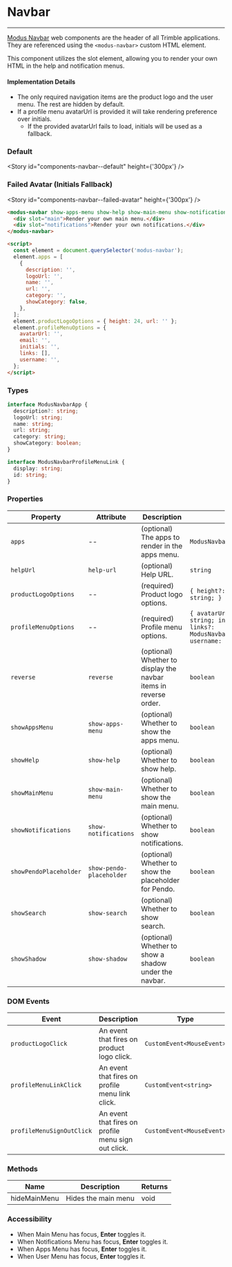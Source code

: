 
# Navbar

---

[Modus Navbar](https://modus.trimble.com/components/navbar/) web components are the header of all Trimble applications. They are referenced using the `<modus-navbar>` custom HTML element.

This component utilizes the slot element, allowing you to render your own HTML in the help and notification menus.

#### Implementation Details

- The only required navigation items are the product logo and the user menu. The rest are hidden by default.
- If a profile menu avatarUrl is provided it will take rendering preference over initials.
  - If the provided avatarUrl fails to load, initials will be used as a fallback.

### Default

<Story id="components-navbar--default" height={'300px'} />

### Failed Avatar (Initials Fallback)
<Story id="components-navbar--failed-avatar" height={'300px'} />

```html
<modus-navbar show-apps-menu show-help show-main-menu show-notifications>
  <div slot="main">Render your own main menu.</div>
  <div slot="notifications">Render your own notifications.</div>
</modus-navbar>

<script>
  const element = document.querySelector('modus-navbar');
  element.apps = [
    {
      description: '',
      logoUrl: '',
      name: '',
      url: '',
      category: '',
      showCategory: false,
    },
  ];
  element.productLogoOptions = { height: 24, url: '' };
  element.profileMenuOptions = {
    avatarUrl: '',
    email: '',
    initials: '',
    links: [],
    username: '',
  };
</script>
```

### Types

```ts
interface ModusNavbarApp {
  description?: string;
  logoUrl: string;
  name: string;
  url: string;
  category: string;
  showCategory: boolean;
}

interface ModusNavbarProfileMenuLink {
  display: string;
  id: string;
}
```

### Properties

| Property               | Attribute                | Description                                                      | Type                                                                                                                 | Default     |
| ---------------------- | ------------------------ | ---------------------------------------------------------------- | -------------------------------------------------------------------------------------------------------------------- | ----------- |
| `apps`                 | --                       | (optional) The apps to render in the apps menu.                  | `ModusNavbarApp[]`                                                                                                   | `undefined` |
| `helpUrl`              | `help-url`               | (optional) Help URL.                                             | `string`                                                                                                             | `undefined` |
| `productLogoOptions`   | --                       | (required) Product logo options.                                 | `{ height?: string; url: string; }`                                                                                  | `undefined` |
| `profileMenuOptions`   | --                       | (required) Profile menu options.                                 | `{ avatarUrl?: string; email?: string; initials?: string; links?: ModusNavbarProfileMenuLink[]; username: string; }` | `undefined` |
| `reverse`              | `reverse`                | (optional) Whether to display the navbar items in reverse order. | `boolean`                                                                                                            | `undefined` |
| `showAppsMenu`         | `show-apps-menu`         | (optional) Whether to show the apps menu.                        | `boolean`                                                                                                            | `undefined` |
| `showHelp`             | `show-help`              | (optional) Whether to show help.                                 | `boolean`                                                                                                            | `undefined` |
| `showMainMenu`         | `show-main-menu`         | (optional) Whether to show the main menu.                        | `boolean`                                                                                                            | `undefined` |
| `showNotifications`    | `show-notifications`     | (optional) Whether to show notifications.                        | `boolean`                                                                                                            | `undefined` |
| `showPendoPlaceholder` | `show-pendo-placeholder` | (optional) Whether to show the placeholder for Pendo.            | `boolean`                                                                                                            | `undefined` |
| `showSearch`           | `show-search`            | (optional) Whether to show search.                               | `boolean`                                                                                                            | `undefined` |
| `showShadow`           | `show-shadow`            | (optional) Whether to show a shadow under the navbar.            | `boolean`                                                                                                            | `undefined` |

### DOM Events

| Event                     | Description                                         | Type                      |
| ------------------------- | --------------------------------------------------- | ------------------------- |
| `productLogoClick`        | An event that fires on product logo click.          | `CustomEvent<MouseEvent>` |
| `profileMenuLinkClick`    | An event that fires on profile menu link click.     | `CustomEvent<string>`     |
| `profileMenuSignOutClick` | An event that fires on profile menu sign out click. | `CustomEvent<MouseEvent>` |

### Methods

<section>
  <table>
    <thead>
      <tr>
        <th>Name</th>
        <th>Description</th>
        <th>Returns</th>
      </tr>
    </thead>
    <tbody>
      <tr>
        <td>hideMainMenu</td>
        <td>Hides the main menu</td>
        <td>void</td>
      </tr>
    </tbody>
  </table>
</section>

### Accessibility

- When Main Menu has focus, **Enter** toggles it.
- When Notifications Menu has focus, **Enter** toggles it.
- When Apps Menu has focus, **Enter** toggles it.
- When User Menu has focus, **Enter** toggles it.
